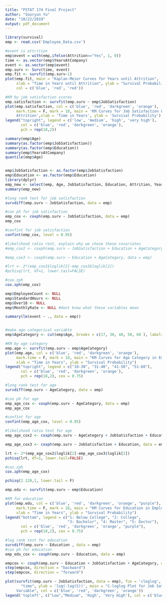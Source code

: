 ```yaml
---
title: "PSTAT 174 Final Project"
author: "Sooryun Yu"
date: "10/22/2019"
output: pdf_document
---
```


```r
library(survival)
emp <- read.csv('Employee_Data.csv')

#event is attrition
emp$event = with(emp,ifelse(Attrition=="Yes", 1, 0))
time <- as.vector(emp$YearsAtCompany)
event <- as.vector(emp$event)
emp.surv <- Surv(time, event)
emp.fit <- survfit(emp.surv~1)
plot(emp.fit, main = "Kaplan-Meier Curves for Years until Attrition",
     xlab = "Time in Years until Attrition", ylab = "Survival Probability", 
     col = c('blue', 'red', 'red'))

#KM by job satisfaction scores
emp.satisfaction <- survfit(emp.surv ~ emp$JobSatisfaction)
plot(emp.satisfaction, col = c('blue', 'red', 'darkgreen', 'orange'), 
     mark.time = F, mark = 18, main = 'KM Curves for Job Satisfaction Level in Employee
     Attrition',xlab = 'Time in Years', ylab = 'Survival Probability')
legend("topright", legend = c('low', 'medium', 'high', 'very high'), 
       col = c('blue', 'red', 'darkgreen', 'orange'),
       pch = rep(18,2))
```

```r
summary(emp$Age)
summary(as.factor(emp$JobSatisfaction))
summary(as.factor(emp$Education))
summary(emp$YearsAtCompany)
quantile(emp$Age)


emp$JobSatisfaction <- as.factor(emp$JobSatisfaction)
emp$Education <- as.factor(emp$Education)
library(dplyr)
emp_new <- select(emp, Age, JobSatisfaction, Education, Attrition, YearsAtCompany)
summary(emp_new)
```

```r
#long rank test for job satisfaction
survdiff(emp.surv ~ JobSatisfaction, data = emp)

#cox ph for job satisfaction
emp_cox <- coxph(emp.surv ~ JobSatisfaction, data = emp)
emp_cox

#confint for job satisfaction
confint(emp_cox, level = 0.95)

#likelihood ratio rest, explain why we chose these covariates
#emp_cox2 <- coxph(emp.surv ~ JobSatisfaction + Education + AgeCategory, data = emp)

#emp_cox3 <- coxph(emp.surv ~ Education + AgeCategory, data = emp)

#lrt <- 2*(emp_cox2$loglik[2]-emp_cox3$loglik[2])
#pchisq(lrt, df=1, lower.tail=FALSE)

#cox.zph
cox.zph(emp_cox)
```

```r
emp$EmployeeCount <- NULL
emp$StandardHours <- NULL
emp$Over18 <- NULL
emp$MonthlyRate <- NULL #dont know what these variables mean

summary(lm(event ~ ., data = emp))


#make age categorical variable
emp$AgeCategory <- cut(emp$Age, breaks = c(17, 30, 40, 50, 60 ), labels = c("18-30", "31-40", "41-50", "51-60"))

#KM by age category
emp.age <- survfit(emp.surv ~ emp$AgeCategory)
plot(emp.age, col = c('blue', 'red', 'darkgreen', 'orange'), 
     mark.time = F, mark = 18, main = "KM Curves for Age Category in Employee Attrition",
     xlab = "Time in Years", ylab = "Survival Probability")
legend("topright", legend = c("18-30", "31-40", "41-50", "51-60"), 
       col = c('blue', 'red', 'darkgreen', 'orange'),
       pch = rep(18,2), cex = 0.75)

#long rank test for age
survdiff(emp.surv ~ AgeCategory, data = emp)

#cox ph for age
emp_age_cox <- coxph(emp.surv ~ AgeCategory, data = emp)
emp_age_cox

#confint for age
confint(emp_age_cox, level = 0.95)

#likelihood ratio test for age
emp_age_cox2 <- coxph(emp.surv ~ AgeCategory + JobSatisfaction + Education, data = emp)

emp_age_cox3 <- coxph(emp.surv ~ JobSatisfaction + Education, data = emp)

lrt <- 2*(emp_age_cox2$loglik[2]-emp_age_cox3$loglik[2])
pchisq(lrt, df=1, lower.tail=FALSE)

#cox.zph
cox.zph(emp_age_cox)

pchisq(2.120,1, lower.tail = F)
```

```r
emp.edu <- survfit(emp.surv ~ emp$Education)

#KM for education
plot(emp.edu, col = c('blue', 'red', 'darkgreen', 'orange', "purple"), 
     mark.time = F, mark = 18, main = "KM Curves for Education in Employee Attrition",
     xlab = "Time in Years", ylab = "Survival Probability")
legend("bottom", legend = c("1: Below College", "2: College", 
                            "3: Bachelor", "4: Master", "5: Doctor"), 
       col = c('blue', 'red', 'darkgreen', 'orange', "purple"),
       pch = rep(18,2), cex = 0.75)

#log rank test for education
survdiff(emp.surv ~ Education , data = emp)
#cox ph for education
emp_edu_cox <- coxph(emp.surv ~ Education, data = emp)
```


```r
empcox <- coxph(emp.surv ~ Education + JobSatisfaction + AgeCategory, data = emp)
step(empcox, direction = "backward")
step(empcox, direction = "forward")
```

```r
plot(survfit(emp.surv ~ JobSatisfaction, data = emp), fun = 'cloglog', xlab =
       "time", ylab = 'log(-log(S))', main = "C-loglog Plot for Job Satisfaction
     Variable", col = c('blue', 'red', 'darkgreen', 'orange'))
legend('topleft', c("Low","Medium", 'High', 'Very High'), col = c('blue', 'red','darkgreen', 'orange'), pch = rep(19,2))
```







